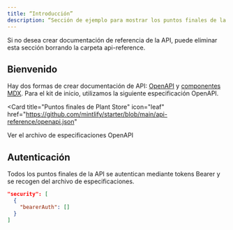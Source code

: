 ```yaml
---
title: “Introducción”
description: “Sección de ejemplo para mostrar los puntos finales de la API”
---
```


<Note>
  Si no desea crear documentación de referencia de la API, puede eliminar
  esta sección borrando la carpeta api-reference.
</Note>

## Bienvenido

Hay dos formas de crear documentación de API: [OpenAPI](https://mintlify.com/docs/api-playground/openapi/setup) y [componentes MDX](https://mintlify.com/docs/api-playground/mdx/configuration). Para el kit de inicio, utilizamos la siguiente especificación OpenAPI.

<Card
  title="Puntos finales de Plant Store"
  icon="leaf"
  href="https://github.com/mintlify/starter/blob/main/api-reference/openapi.json"
>
Ver el archivo de especificaciones OpenAPI
</Card>

## Autenticación

Todos los puntos finales de la API se autentican mediante tokens Bearer y se recogen del archivo de especificaciones.

```json
"security": [
  {
    "bearerAuth": []
  }
]
```
